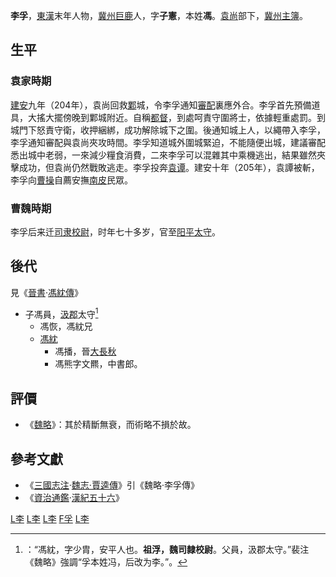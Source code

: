 {{otheruses|other=北魏時期的同名人物|李孚 (北魏)}}
'''李孚'''，[[東漢|東漢]]末年人物，[[冀州|冀州]][[巨鹿|巨鹿]]人，字'''子憲'''，本姓'''馮'''。[[袁尚|袁尚]]部下，[[冀州|冀州]][[主簿|主簿]]。

==生平==
===袁家時期===
[[建安_(东汉)|建安]]九年（204年），袁尚回救[[鄴|鄴]]城，令李孚通知[[審配|審配]]裏應外合。李孚首先預備道具，大搖大擺傍晚到鄴城附近。自稱[[都督|都督]]，到處呵責守圍將士，依據輕重處罰。到城門下怒責守衛，收押綑綁，成功解除城下之圍。後通知城上人，以繩帶入李孚，李孚通知審配與袁尚夾攻時間。李孚知道城外圍城緊迫，不能隨便出城，建議審配悉出城中老弱，一來減少糧食消費，二來李孚可以混雜其中乘機逃出，結果雖然夾擊成功，但袁尚仍然戰敗逃走。李孚投奔[[袁谭|袁谭]]。建安十年（205年），袁譚被斬，李孚向[[曹操|曹操]]自薦安撫[[南皮|南皮]]民眾。

===曹魏時期===
李孚后来迁[[司隶校尉|司隶校尉]]，时年七十多岁，官至[[陽平郡_(曹魏)|阳平]][[太守|太守]]。

==後代==
見《[[晉書|晉書]]·[[s:晉書/卷039#馮紞|馮紞傳]]》
*子馮員，[[汲郡|汲郡]]太守<ref>：“馮紞，字少胄，安平人也。'''祖浮，魏司隸校尉'''。父員，汲郡太守。”裴注《魏略》強調“孚本姓冯，后改为李。”。</ref>
**馮恢，馮紞兄
**[[馮紞|馮紞]]
***馮播，晉[[大長秋|大長秋]]
***馮熊字文羆，中書郎。

==評價==
*《[[魏略|魏略]]》：其於精斷無衰，而術略不損於故。

==參考文獻==
* 《[[三國志注|三國志注]]·[[s:三國志/卷15#賈逵|魏志·賈逵傳]]》引《魏略·李孚傳》
* 《[[資治通鑑|資治通鑑]]·[[s:資治通鑑/卷064|漢紀五十六]]》

{{中國政治人物小作品}}

[[Category:東漢政治人物|L李]]
[[Category:三國政治人物|L李]]
[[Category:曹魏刺史|L李]]
[[Category:李姓|F孚]]
[[Category:巨鹿人|L李]]